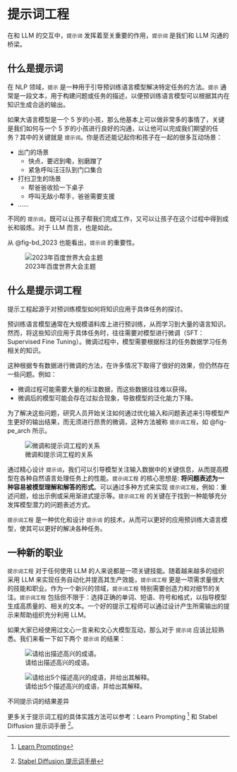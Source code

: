 # 提示词工程 {#sec-prompt_engineering}

在和 LLM 的交互中，`提示词` 发挥着至关重要的作用，`提示词` 是我们和 LLM 沟通的桥梁。

## 什么是提示词
在 NLP 领域，`提示` 是一种用于引导预训练语言模型解决特定任务的方法。`提示` 通常是一段文本，用于构建问题或任务的描述，以便预训练语言模型可以根据其内在知识生成合适的输出。

如果大语言模型是一个 5 岁的小孩，那么他基本上可以做非常多的事情了，关键是我们如何与一个 5 岁的小孩进行良好的沟通，以让他可以完成我们期望的任务？其中的关键就是 `提示词`。你是否还能记起你和孩子在一起的很多互动场景：

* 出门的场景
  * 快点，要迟到嘞，别磨蹭了
  * 紧急呼叫汪汪队到门口集合
* 打扫卫生的场景
  * 帮爸爸收拾一下桌子
  * 呼叫无敌小帮手，爸爸需要支援
* ……

不同的 `提示词`，既可以让孩子帮我们完成工作，又可以让孩子在这个过程中得到成长和锻炼。对于 LLM 而言，也是如此。

从 @fig-bd_2023 也能看出，`提示词` 的重要性。

![2023年百度世界大会主题](./images/bd2023.jpg){#fig-bd_2023}

## 什么是提示词工程
提示工程起源于对预训练模型如何将知识应用于具体任务的探讨。

预训练语言模型通常在大规模语料库上进行预训练，从而学习到大量的语言知识。然而，将这些知识应用于具体任务时，往往需要对模型进行微调（SFT：Supervised Fine Tuning）。微调过程中，模型需要根据标注的任务数据学习任务相关的知识。

这种根据专有数据进行微调的方法，在许多情况下取得了很好的效果，但仍然存在一些问题。例如：

* 微调过程可能需要大量的标注数据，而这些数据往往难以获得。
* 微调后的模型可能会存在过拟合现象，导致模型的泛化能力下降。

为了解决这些问题，研究人员开始关注如何通过优化输入和问题表述来引导模型产生更好的输出结果，而无须进行昂贵的微调，这种方法被称 `提示词工程`，如 @fig-pe_arch 所示。

![微调和提示词工程的关系](./images/pe_arch.png){#fig-pe_arch}

通过精心设计 `提示词`，我们可以引导模型关注输入数据中的关键信息，从而提高模型在各种自然语言处理任务上的性能。`提示词工程` 的核心思想是: **将问题表述为一种容易被模型理解和解答的形式**。可以通过多种方式来实现 `提示词工程`，例如：重述问题，给出示例或采用渐进式提示等。`提示词工程` 的关键在于找到一种能够充分发挥模型潜力的问题表述方式。

`提示词工程` 是一种优化和设计 `提示词` 的技术，从而可以更好的应用预训练大语言模型，使其可以更好的解决各种任务。

## 一种新的职业
`提示词工程` 对于任何使用 LLM 的人来说都是一项关键技能。随着越来越多的组织采用 LLM 来实现任务自动化并提高其生产效能，`提示词工程` 更是一项需求量很大的技能和职业。作为一个新兴的领域，`提示词工程` 特别需要创造力和对细节的关注。`提示词工程` 包括但不限于：选择正确的单词、短语、符号和格式，以指导模型生成高质量的、相关的文本。一个好的提示工程师可以通过设计产生所需输出的提示来帮助组织充分利用 LLM。

如果大家已经使用过文心一言来和文心大模型互动，那么对于 `提示词` 应该比较熟悉。我们来看一下如下两个 `提示词` 的结果：

::: {#fig-wx_pe layout-ncol=2}

![请给出描述高兴的成语。](./images/pe_wx_1.jpg){#fig-pe_wx_1}

![请给出5个描述高兴的成语，并给出其解释。](./images/pe_wx_2.jpg){#fig-pe_wx_2}

不同提示词的结果差异
:::

:::{.callout-note title="扩展资料"}
更多关于提示词工程的具体实践方法可以参考：Learn Prompting [^1] 和 Stabel Diffusion 提示词手册 [^2]。
:::

[^1]: [Learn Prompting](https://learnprompting.org/zh-Hans/docs/intro)
[^2]: [Stabel Diffusion 提示词手册](https://pan.baidu.com/s/1dciwgbhO-lfKyRo8lOqW9Q?pwd=cm9q)
